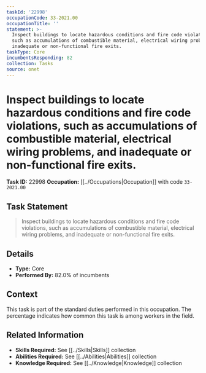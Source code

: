 ```yaml
---
taskId: '22998'
occupationCode: 33-2021.00
occupationTitle: ''
statement: >-
  Inspect buildings to locate hazardous conditions and fire code violations,
  such as accumulations of combustible material, electrical wiring problems, and
  inadequate or non-functional fire exits.
taskType: Core
incumbentsResponding: 82
collection: Tasks
source: onet
---
```

# Inspect buildings to locate hazardous conditions and fire code violations, such as accumulations of combustible material, electrical wiring problems, and inadequate or non-functional fire exits.

**Task ID:** 22998
**Occupation:** [[../Occupations|Occupation]] with code `33-2021.00`

## Task Statement

> Inspect buildings to locate hazardous conditions and fire code violations, such as accumulations of combustible material, electrical wiring problems, and inadequate or non-functional fire exits.

## Details

- **Type:** Core
- **Performed By:** 82.0% of incumbents

## Context

This task is part of the standard duties performed in this occupation. The percentage indicates how common this task is among workers in the field.

## Related Information

- **Skills Required:** See [[../Skills|Skills]] collection
- **Abilities Required:** See [[../Abilities|Abilities]] collection
- **Knowledge Required:** See [[../Knowledge|Knowledge]] collection
